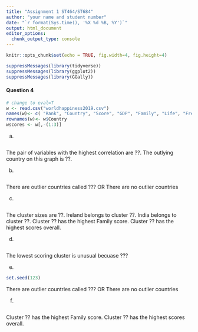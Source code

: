 ```yaml
---
title: "Assignment 1 ST464/ST684"
author: "your name and student number"
date: "`r format(Sys.time(), '%X %d %B, %Y')`"
output: html_document
editor_options: 
  chunk_output_type: console
---
```


```r
knitr::opts_chunk$set(echo = TRUE, fig.width=4, fig.height=4)
```


```r
suppressMessages(library(tidyverse))
suppressMessages(library(ggplot2))
suppressMessages(library(GGally))

```



#### Question 4



```r
# change to eval=T
w <- read.csv("worldhappiness2019.csv")
names(w)<- c( "Rank", "Country", "Score", "GDP", "Family", "Life", "Freedom", "Generosity", "Trust")
rownames(w)<- w$Country
wscores <- w[,-(1:3)]
```

(a)
```r

```
The pair of variables with the highest correlation are ??.
The outlying country on this graph is ??.


(b)
```r

```

There are outlier countries called ???
OR
There are no outlier countries


(c)
```r

```

The cluster sizes are ??.
Ireland belongs to cluster ??.
India belongs to cluster ??.
Cluster ?? has the highest Family score.
Cluster ?? has the highest  scores overall.


(d)
```r

```

The lowest scoring cluster is unusual becuase ???

(e)
```r
set.seed(123)
```
There are outlier countries called ???
OR
There are no outlier countries


(f)
```r

```

Cluster ?? has the highest Family score.
Cluster ?? has the highest  scores overall.

